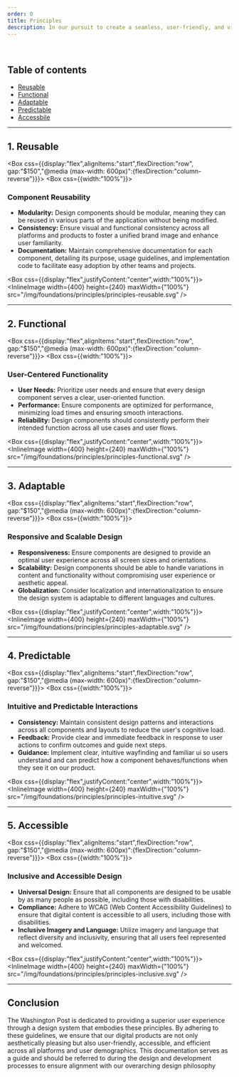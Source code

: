 ```yaml
---
order: 0
title: Principles
description: In our pursuit to create a seamless, user-friendly, and visually coherent digital environment, The Washington Post is committed to establishing a robust design system. This system will serve as the foundation upon which all our digital products are built, ensuring consistency, efficiency, and accessibility across all user interfaces. Below are the principal guidelines that will steer our design system toward achieving reusable, functional, adaptable, predictable, and accessible designs.
---
```


<BR />

## Table of contents

- [Reusable](/foundations/principles#1.%20Reusable)
- [Functional](/foundations/principles#2.%20Functional)
- [Adaptable](/foundations/principles#3.%20Adaptable)
- [Predictable](/foundations/principles#4.%20Predictable)
- [Accessbile](/foundations/principles#5.%20Accessible)

---

## 1. Reusable

<Box css={{display:"flex",alignItems:"start",flexDirection:"row", gap:"$150","@media (max-width: 600px)":{flexDirection:"column-reverse"}}}>
<Box css={{width:"100%"}}>

### Component Reusability

- **Modularity:** Design components should be modular, meaning they can be reused in various parts of the application without being modified.
- **Consistency:** Ensure visual and functional consistency across all platforms and products to foster a unified brand image and enhance user familiarity.
- **Documentation:** Maintain comprehensive documentation for each component, detailing its purpose, usage guidelines, and implementation code to facilitate easy adoption by other teams and projects.

</Box>

  <Box css={{display:"flex",justifyContent:"center",width:"100%"}}>
  <InlineImage
      width={400}
      height={240}
      maxWidth={"100%"}
      src="/img/foundations/principles/principles-reusable.svg"
    />
</Box>
</Box>

---

## 2. Functional

<Box css={{display:"flex",alignItems:"start",flexDirection:"row", gap:"$150","@media (max-width: 600px)":{flexDirection:"column-reverse"}}}>
<Box css={{width:"100%"}}>

### User-Centered Functionality

- **User Needs:** Prioritize user needs and ensure that every design component serves a clear, user-oriented function.
- **Performance:** Ensure components are optimized for performance, minimizing load times and ensuring smooth interactions.
- **Reliability:** Design components should consistently perform their intended function across all use cases and user flows.

</Box>

  <Box css={{display:"flex",justifyContent:"center",width:"100%"}}>
  <InlineImage
      width={400}
      height={240}
      maxWidth={"100%"}
      src="/img/foundations/principles/principles-functional.svg"
    />
</Box>
</Box>

---

## 3. Adaptable

<Box css={{display:"flex",alignItems:"start",flexDirection:"row", gap:"$150","@media (max-width: 600px)":{flexDirection:"column-reverse"}}}>
<Box css={{width:"100%"}}>

### Responsive and Scalable Design

- **Responsiveness:** Ensure components are designed to provide an optimal user experience across all screen sizes and orientations.
- **Scalability:** Design components should be able to handle variations in content and functionality without compromising user experience or aesthetic appeal.
- **Globalization:** Consider localization and internationalization to ensure the design system is adaptable to different languages and cultures.

</Box>

  <Box css={{display:"flex",justifyContent:"center",width:"100%"}}>
  <InlineImage
      width={400}
      height={240}
      maxWidth={"100%"}
      src="/img/foundations/principles/principles-adaptable.svg"
    />
</Box>
</Box>

---

## 4. Predictable

<Box css={{display:"flex",alignItems:"start",flexDirection:"row", gap:"$150","@media (max-width: 600px)":{flexDirection:"column-reverse"}}}>
<Box css={{width:"100%"}}>

### Intuitive and Predictable Interactions

- **Consistency:** Maintain consistent design patterns and interactions across all components and layouts to reduce the user's cognitive load.
- **Feedback:** Provide clear and immediate feedback in response to user actions to confirm outcomes and guide next steps.
- **Guidance:** Implement clear, intuitive wayfinding and familiar ui so users understand and can predict how a component behaves/functions when they see it on our product.

</Box>

  <Box css={{display:"flex",justifyContent:"center",width:"100%"}}>
  <InlineImage
      width={400}
      height={240}
      maxWidth={"100%"}
      src="/img/foundations/principles/principles-intuitive.svg"
    />
</Box>
</Box>

---

## 5. Accessible

<Box css={{display:"flex",alignItems:"start",flexDirection:"row", gap:"$150","@media (max-width: 600px)":{flexDirection:"column-reverse"}}}>
<Box css={{width:"100%"}}>

### Inclusive and Accessible Design

- **Universal Design:** Ensure that all components are designed to be usable by as many people as possible, including those with disabilities.
- **Compliance:** Adhere to WCAG (Web Content Accessibility Guidelines) to ensure that digital content is accessible to all users, including those with disabilities.
- **Inclusive Imagery and Language:** Utilize imagery and language that reflect diversity and inclusivity, ensuring that all users feel represented and welcomed.

</Box>

  <Box css={{display:"flex",justifyContent:"center",width:"100%"}}>
  <InlineImage
      width={400}
      height={240}
      maxWidth={"100%"}
      src="/img/foundations/principles/principles-inclusive.svg"
    />
</Box>
</Box>

---

## Conclusion

The Washington Post is dedicated to providing a superior user experience through a design system that embodies these principles. By adhering to these guidelines, we ensure that our digital products are not only aesthetically pleasing but also user-friendly, accessible, and efficient across all platforms and user demographics. This documentation serves as a guide and should be referred to during the design and development processes to ensure alignment with our overarching design philosophy
